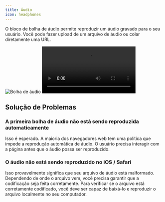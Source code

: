 ```yaml
---
title: Áudio
icon: headphones
---
```


O bloco de bolha de áudio permite reproduzir um áudio gravado para o seu usuário. Você pode fazer upload de um arquivo de áudio ou colar diretamente uma URL.

<Tabs>
  <Tab title="Fluxo">
    <Frame>
      <img
        src="/images/blocks/bubbles/audio/editor.png"
        alt="Bolha de áudio"
        className="rounded-lg"
      />
    </Frame>
  </Tab>
  <Tab title="Bot">
    <video
      controls
      autoPlay
      className="rounded-lg"
      src="/images/blocks/bubbles/audio/bot.mp4"
    ></video>
  </Tab>
</Tabs>

## Solução de Problemas

### A primeira bolha de áudio não está sendo reproduzida automaticamente

Isso é esperado. A maioria dos navegadores web tem uma política que impede a reprodução automática de áudio. O usuário precisa interagir com a página antes que o áudio possa ser reproduzido.

### O áudio não está sendo reproduzido no iOS / Safari

Isso provavelmente significa que seu arquivo de áudio está malformado. Dependendo de onde o arquivo vem, você precisa garantir que a codificação seja feita corretamente. Para verificar se o arquivo está corretamente codificado, você deve ser capaz de baixá-lo e reproduzir o arquivo localmente no seu computador.
